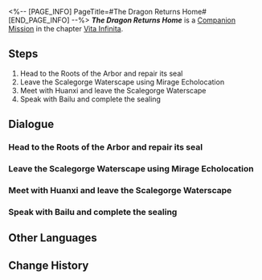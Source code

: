 <%-- [PAGE_INFO]
PageTitle=#The Dragon Returns Home#
[END_PAGE_INFO] --%>
{{Stub|Dialogue.}}
{{Mission Infobox
|id            = 2020602
|title         = 
|image         = <!--Mission The Dragon Returns Home.png-->
|type          = Companion
|event_name    = 
|chapter       = Vita Infinita (Companion Mission Chapter)
|requirements  = 
|summary       = <!--official mission summary from Fate's Atlas-->
|characters    = Angry Voice; Bailu; Dan Heng; Grieving Voice; Huanxi; Jing Yuan; Kind Female Voice; Old Voice; Panicked Voice; Suspicious Voice; Timid Voice; Trailblazer; Twisted Voice
|startLocation = [[The Xianzhou Luofu]] - [[<!--starting area-->]]
|world         = The Xianzhou Luofu
|area          = <!--starting area-->
|prev          = 
|next          = 
|rewards       = 
}}
'''''The Dragon Returns Home''''' is a [[Companion Mission]] in the chapter [[Vita Infinita (Companion Mission Chapter)|Vita Infinita]].

==Steps==
# Head to the Roots of the Arbor and repair its seal
# Leave the Scalegorge Waterscape using Mirage Echolocation
# Meet with Huanxi and leave the Scalegorge Waterscape
# Speak with Bailu and complete the sealing

<!--
==Gameplay Notes==

--><!--
==Trial Character==

-->
==Dialogue==
{{Stub Dialogue}}
{{Dialogue Start}}
:{{tx}}
{{Dialogue End}}

===Head to the Roots of the Arbor and repair its seal===
{{Mission Description|type=companion|location=<!--to be added-->|update|It is the duty of the Luofu Vidyadhara to repair the Ambrosial Arbor's seal. The high elder of the Luofu Vidyadhara and the one who possesses the power of the previous high elder must shoulder this duty together before the roots of the arbor.<br />Dan Heng said he wishes to return his power to the Luofu high elder, but such powers cannot simply be borrowed or returned on a whim.}}
{{Dialogue Start}}
:{{tx}}
{{Dialogue End}}

===Leave the Scalegorge Waterscape using Mirage Echolocation===
{{Mission Description|type=companion|location=<!--to be added-->|update|The Vidyadhara assassins used cloudhymn magic to conceal themselves and get close to you before attacking. As a seasoned warrior, Dan Heng is more than capable of handling himself, but Bailu is another deal, and will need your protection!<br />The Vidyadhara Mirage Echo offers active responses to both Dan Heng and Bailu. Listen to what they're saying and maybe it will help you all understand what happened all those years ago.}}
{{Dialogue Start}}
:{{tx}}
{{Dialogue End}}

===Meet with Huanxi and leave the Scalegorge Waterscape===
{{Mission Description|type=companion|location=<!--to be added-->|update|Your about to arrive at the Dragonvista Rain Hall next. If all goes as expected, those hidden assassins probably won't be able to attack as they please. Of course, the expected might still be followed by the unexpected.<br />Still, even if something happens, it's not a big deal. Dan Heng's always reliable. You can always count on Dan Heng.}}
{{Dialogue Start}}
:{{tx}}
{{Dialogue End}}

===Speak with Bailu and complete the sealing===
{{Mission Description|type=companion|location=<!--to be added-->|update|With even her personal maid revealed to be a spy planted to monitor her at the behest of another authority, who else can Bailu trust? She wants to talk more with Dan Heng. Perhaps her thoughts are in disarray, or maybe she has something new in mind...<br />Frankly, if it weren't for those assassins, they should have begun talking some time ago. Well, there's no time like the present, right?}}
{{Dialogue Start}}
:{{tx}}
{{Dialogue End}}

==Other Languages==
{{Other Languages
|en   = The Dragon Returns Home
|zhs  = 龙返其乡
|zht  = 龍返其鄉
|ja   = 龍、其の郷に帰りて
|ko   = 용의 귀향
|es   = El dragón vuelve a su hogar
|fr   = Le retour du dragon
|ru   = Возвращение дракона
|th   = มังกรคืนถิ่น
|vi   = Rồng Hồi Hương
|de   = Der Drache kehrt heim
|id   = Sang Naga Kembali
|pt   = O Dragão Retorna ao Lar
}}

==Change History==
{{Change History|1.3}}
